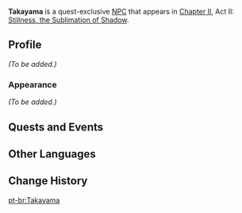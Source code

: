 {{Meta
<!-- Remove this template after adding the missing info -->
|missing_NPC_profile  = yes
}}
{{Character Infobox
|type             = Quest NPC
|image            = NPC Takayama.png
|region           = Inazuma
|location         = Inazuma
|affiliation      = Shogunate Samurai
|title            = Shogunate Samurai
}}
'''Takayama''' is a quest-exclusive [[NPC]] that appears in [[Chapter II]], Act II: [[Stillness, the Sublimation of Shadow]].

==Profile==
<!-- detailed story/lore information goes here -->
''(To be added.)''

===Appearance===
''(To be added.)''

==Quests and Events==
{{Quests and Events}}

==Other Languages==
{{Other Languages
|default_hidden = 1
|en      = Takayama
|zhs     = 高山
|zhs_rm  = Gāoshān
|zht     = 高山
|zht_rm  = Gāoshān
|ja      = 高山
|ja_rm   = Takayama
|ko      = 타카야마
|es      = Takayama
|fr      = Takayama
|ru      = Такаяма
|th      = Takayama
|vi      = Takayama
|de      = Takayama
|id      = Takayama
|pt      = Takayama
|tr      = Takayama
|it      = Takayama
}}

==Change History==
{{Change History|2.0}}

[[pt-br:Takayama]]